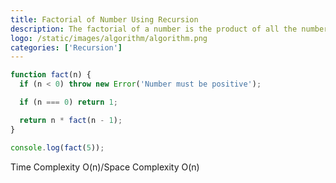 ```yaml
---
title: Factorial of Number Using Recursion
description: The factorial of a number is the product of all the numbers from 1 to that number.
logo: /static/images/algorithm/algorithm.png
categories: ['Recursion']
---
```


```js
function fact(n) {
  if (n < 0) throw new Error('Number must be positive');

  if (n === 0) return 1;

  return n * fact(n - 1);
}

console.log(fact(5));
```

Time Complexity O(n)/Space Complexity O(n)
